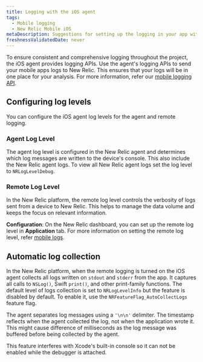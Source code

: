 ```yaml
---
title: Logging with the iOS agent
tags:
  - Mobile logging
  - New Relic Mobile iOS
metaDescription: Suggestions for setting up the logging in your app with the New Relic agent
freshnessValidatedDate: never
---
```



To ensure consistent and comprehensive logging throughout the project, the iOS agent provides logging APIs. Use the agent's logging APIs to send your mobile apps logs to New Relic. This ensures that your logs will be in one place for your analysis. For more information, refer our [mobile logging API](/docs/mobile-monitoring/mobile-monitoring-ui/mobile-logs/#ios).


## Configuring log levels

You can configure the iOS agent log levels for the agent and remote logging. 

### Agent Log Level

The agent log level is configured in the New Relic agent and determines which log messages are written to the device's console. This also include the New Relic agent logs. To view all New Relic agent logs set the log level to `NRLogLevelDebug`.


### Remote Log Level

In the New Relic platform, the remote log level controls the verbosity of logs sent from a device to New Relic. This helps to manage the data volume and keeps the focus on relevant information.

**Configuration**: On the New Relic dashboard, you can set up the remote log level in **Application** tab. For more information on setting the remote log level, refer [mobile logs](/docs/mobile-monitoring/mobile-monitoring-ui/mobile-logs).



## Automatic log collection

In the New Relic platform, when the remote logging is turned on the iOS agent collects all logs written on `stdout` and `stderr` from the app.  It captures all calls to `NSLog()`,  Swift `print()`, and other print-family functions. The default level of logs collection is set to `NRLogLevelInfo` but the feature is disabled by default. To enable it, use the `NRFeatureFlag_AutoCollectLogs` feature flag.

The agent separates log messages using a `'\n\n'` delimiter. The timestamp reflects when the agent collected the log, not when the application wrote it. This might cause difference of milliseconds as the log message was buffered before being collected by the agent.

<Callout variant="important">
This feature interferes with Xcode's built-in console so it can not be enabled while the debugger is attached.
</Callout>


<InstallFeedback />
